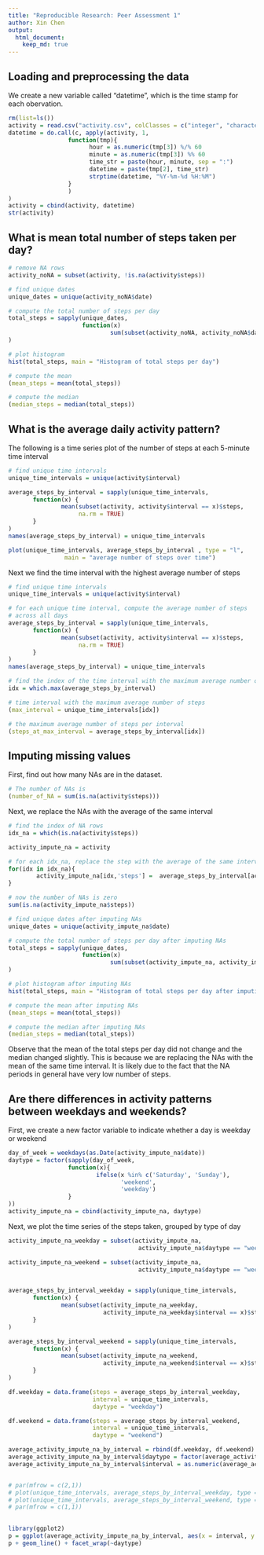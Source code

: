 ```yaml
---
title: "Reproducible Research: Peer Assessment 1"
author: Xin Chen
output: 
  html_document:
    keep_md: true
---
```


## Loading and preprocessing the data

We create a new variable called "datetime", which is the time stamp for each
obervation.

```r
rm(list=ls())
activity = read.csv("activity.csv", colClasses = c("integer", "character", "character"))
datetime = do.call(c, apply(activity, 1, 
                 function(tmp){
                       hour = as.numeric(tmp[3]) %/% 60
                       minute = as.numeric(tmp[3]) %% 60
                       time_str = paste(hour, minute, sep = ":")
                       datetime = paste(tmp[2], time_str)
                       strptime(datetime, "%Y-%m-%d %H:%M")  
                 }
                 )
)
activity = cbind(activity, datetime)
str(activity)
```

## What is mean total number of steps taken per day?
```r
# remove NA rows
activity_noNA = subset(activity, !is.na(activity$steps))

# find unique dates
unique_dates = unique(activity_noNA$date)

# compute the total number of steps per day
total_steps = sapply(unique_dates, 
                     function(x) 
                             sum(subset(activity_noNA, activity_noNA$date == x)$steps)
)

# plot histogram
hist(total_steps, main = "Histogram of total steps per day")

# compute the mean
(mean_steps = mean(total_steps))

# compute the median
(median_steps = median(total_steps))

```

## What is the average daily activity pattern?

The following is a time series plot of the number of steps at each
5-minute time interval

```r

# find unique time intervals
unique_time_intervals = unique(activity$interval)

average_steps_by_interval = sapply(unique_time_intervals, 
       function(x) {
               mean(subset(activity, activity$interval == x)$steps, 
                    na.rm = TRUE)
       }
)
names(average_steps_by_interval) = unique_time_intervals

plot(unique_time_intervals, average_steps_by_interval , type = "l",
                main = "average number of steps over time")
```

Next we find the time interval with the highest average number of steps

```r
# find unique time intervals
unique_time_intervals = unique(activity$interval)

# for each unique time interval, compute the average number of steps
# across all days
average_steps_by_interval = sapply(unique_time_intervals, 
       function(x) {
               mean(subset(activity, activity$interval == x)$steps, 
                    na.rm = TRUE)
       }
)
names(average_steps_by_interval) = unique_time_intervals

# find the index of the time interval with the maximum average number of steps
idx = which.max(average_steps_by_interval)

# time interval with the maximum average number of steps
(max_interval = unique_time_intervals[idx])

# the maximum average number of steps per interval
(steps_at_max_interval = average_steps_by_interval[idx])
```

## Imputing missing values

First, find out how many NAs are in the dataset.

```r
# The number of NAs is
(number_of_NA = sum(is.na(activity$steps)))
```

Next, we replace the NAs with the average of the same interval

```r

# find the index of NA rows
idx_na = which(is.na(activity$steps))

activity_impute_na = activity

# for each idx_na, replace the step with the average of the same interval
for(idx in idx_na){
        activity_impute_na[idx,'steps'] =  average_steps_by_interval[activity$interval[idx]]
}

# now the number of NAs is zero
sum(is.na(activity_impute_na$steps))

# find unique dates after imputing NAs
unique_dates = unique(activity_impute_na$date)

# compute the total number of steps per day after imputing NAs
total_steps = sapply(unique_dates, 
                     function(x) 
                             sum(subset(activity_impute_na, activity_impute_na$date == x)$steps)
)

# plot histogram after imputing NAs
hist(total_steps, main = "Histogram of total steps per day after imputing NAs")

# compute the mean after imputing NAs
(mean_steps = mean(total_steps))

# compute the median after imputing NAs
(median_steps = median(total_steps))
```

Observe that the mean of the total steps per day did not change and the median changed slightly. This is because we are replacing the NAs with the mean of the same time interval. It is likely due to the fact that the NA periods in general have very low number of steps.

## Are there differences in activity patterns between weekdays and weekends?

First, we create a new factor variable to indicate whether a day is weekday or weekend

```r

day_of_week = weekdays(as.Date(activity_impute_na$date))
daytype = factor(sapply(day_of_week,
                 function(x){
                         ifelse(x %in% c('Saturday', 'Sunday'),
                                'weekend',
                                'weekday')
                 }
))
activity_impute_na = cbind(activity_impute_na, daytype)
```

Next, we plot the time series of the steps taken, grouped by type of day
```r

activity_impute_na_weekday = subset(activity_impute_na,
                                     activity_impute_na$daytype == "weekday")

activity_impute_na_weekend = subset(activity_impute_na,
                                     activity_impute_na$daytype == "weekend")


average_steps_by_interval_weekday = sapply(unique_time_intervals, 
       function(x) {
               mean(subset(activity_impute_na_weekday, 
                           activity_impute_na_weekday$interval == x)$steps)
       }
)

average_steps_by_interval_weekend = sapply(unique_time_intervals, 
       function(x) {
               mean(subset(activity_impute_na_weekend, 
                           activity_impute_na_weekend$interval == x)$steps)
       }
)

df.weekday = data.frame(steps = average_steps_by_interval_weekday,
                        interval = unique_time_intervals,
                        daytype = "weekday")

df.weekend = data.frame(steps = average_steps_by_interval_weekend,
                        interval = unique_time_intervals,
                        daytype = "weekend")

average_activity_impute_na_by_interval = rbind(df.weekday, df.weekend)
average_activity_impute_na_by_interval$daytype = factor(average_activity_impute_na_by_interval$daytype)
average_activity_impute_na_by_interval$interval = as.numeric(average_activity_impute_na_by_interval$interval)


# par(mfrow = c(2,1))
# plot(unique_time_intervals, average_steps_by_interval_weekday, type = "l", main = "Weekday")
# plot(unique_time_intervals, average_steps_by_interval_weekend, type = "l", main = "Weekend")
# par(mfrow = c(1,1))

        
library(ggplot2)
p = ggplot(average_activity_impute_na_by_interval, aes(x = interval, y = steps, group = 1))
p + geom_line() + facet_wrap(~daytype)

```


